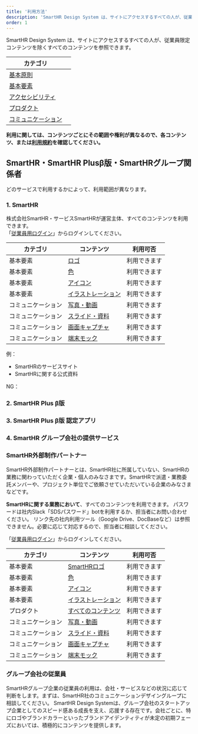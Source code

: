 ```yaml
---
title: '利用方法'
description: 'SmartHR Design System は、サイトにアクセスするすべての人が、従業員限定コンテンツを除くすべてのコンテンツを参照できます。利用に関しては、コンテンツごとにその範囲や権利が異なるので、各コンテンツ、または利用規約を確認してください。'
order: 1
---
```


SmartHR Design System は、サイトにアクセスするすべての人が、従業員限定コンテンツを除くすべてのコンテンツを参照できます。  

| カテゴリ |  |
| --- | --- |
| [基本原則](/foundation) |  |
| [基本要素](/basics) |  |
| [アクセシビリティ](/accessibility) |  |
| [プロダクト](/products) |  |
| [コミュニケーション](/communication) |  |

**利用に関しては、コンテンツごとにその範囲や権利が異なるので、各コンテンツ、または[利用規約](/terms/)を確認してください。**


## SmartHR・SmartHR Plusβ版・SmartHRグループ関係者

どのサービスで利用するかによって、利用範囲が異なります。


### 1. SmartHR
株式会社SmartHR・サービスSmartHRが運営主体、すべてのコンテンツを利用できます。  
「[従業員用ログイン](/login)」からログインしてください。

| カテゴリ | コンテンツ | 利用可否 |
| --- | --- | --- |
| 基本要素 | [ロゴ](/basics/logos) | 利用できます |
| 基本要素 | [色](/basics/colors) | 利用できます |
| 基本要素 | [アイコン](/basics/icon) | 利用できます |
| 基本要素 | [イラストレーション](/basics/illustrations) | 利用できます |
| コミュニケーション | [写真・動画]() | 利用できます |
| コミュニケーション | [スライド・資料]() | 利用できます | 
| コミュニケーション | [画面キャプチャ]() | 利用できます |
| コミュニケーション | [端末モック]() | 利用できます |

例：
- SmartHRのサービスサイト
- SmartHRに関する公式資料

NG：


### 2. SmartHR Plus β版

### 3. SmartHR Plus β版 認定アプリ

### 4. SmartHR グループ会社の提供サービス

### SmartHR外部制作パートナー

SmartHR外部制作パートナーとは、SmartHR社に所属していない、SmartHRの業務に関わっていただく企業・個人のみなさまです。SmartHRで派遣・業務委託メンバーや、プロジェクト単位でご依頼させていただいている企業のみなさまなどです。

**SmartHRに関する業務において**、すべてのコンテンツを利用できます。
パスワードは社内Slack「SDSパスワード」botを利用するか、担当者にお問い合わせください。
リンク先の社内利用ツール（Google Drive、DocBaseなど）は参照できません。必要に応じて対応するので、担当者に相談してください。

「[従業員用ログイン](/login)」からログインしてください。

| カテゴリ | コンテンツ | 利用可否 |
| --- | --- | --- |
| 基本要素 | [SmartHRロゴ]() | 利用できます |
| 基本要素 | [色]() | 利用できます |
| 基本要素 | [アイコン]() | 利用できます |
| 基本要素 | [イラストレーション]() | 利用できます |
| プロダクト | [すべてのコンテンツ]() | 利用できます |
| コミュニケーション | [写真・動画]() | 利用できます |
| コミュニケーション | [スライド・資料]() | 利用できます | 
| コミュニケーション | [画面キャプチャ]() | 利用できます |
| コミュニケーション | [端末モック]() | 利用できます |


### グループ会社の従業員

SmartHRグループ企業の従業員の利用は、会社・サービスなどの状況に応じて判断をします。まずは、SmartHR社のコミュニケーションデザイングループに相談してください。
SmartHR Design Systemは、グループ会社のスタートアップ企業としてのスピード感ある成長を支え、応援する存在です。会社ごとに、特にロゴやブランドカラーといったブランドアイデンティティが未定の初期フェーズにおいては、積極的にコンテンツを提供します。